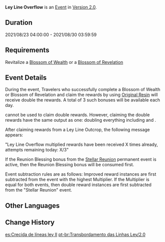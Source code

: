 {{Event
|name              = Ley Line Overflow 2021-08-23
|image             = Ley Line Overflow.png
|type              = In-Game
|time_known        = yes
|time_start        = 2021-08-23 04:00:00
|time_end          = 2021-08-30 03:59:59
|link              = https://www.hoyolab.com/article/736132
}}
{{Description|The flow of experience and gold within the ley lines has been notable of late...<br />Use the power of Original Resin to make Blossoms of Wealth and Blossoms of Revelation bloom brilliantly, and bring forth shining Mora and forerunners' experiences into the world.}}
'''Ley Line Overflow''' is an [[Event]] in [[Version 2.0]].

==Duration==
2021/08/23 04:00:00 - 2021/08/30 03:59:59

==Requirements==
Revitalize a [[Blossom of Wealth]] or a [[Blossom of Revelation]]

==Event Details==
During the event, Travelers who successfully complete a Blossom of Wealth or Blossom of Revelation and claim the rewards by using [[Original Resin]] will receive double the rewards. A total of 3 such bonuses will be available each day.

{{Item|Condensed Resin|30}} cannot be used to claim double rewards. However, claiming the double rewards have the same output as one: doubling everything including {{Item|Companionship EXP|30}} and {{Item|Adventure EXP|30}}.

After claiming rewards from a Ley Line Outcrop, the following message appears:

"Ley Line Overflow multiplied rewards have been received X times already, attempts remaining today: X/3"

If the Reunion Blessing bonus from the [[Stellar Reunion]] permanent event is active, then the Reunion Blessing bonus will be consumed first.

Event subtraction rules are as follows: Improved reward instances are first subtracted from the event with the highest Multiplier. If the Multiplier is equal for both events, then double reward instances are first subtracted  from the "Stellar Reunion" event.

==Other Languages==
{{Transclude|Ley Line Overflow|Other Languages}}

==Change History==
{{Change History|2.0}}

[[es:Crecida de líneas ley II]]
[[pt-br:Transbordamento das Linhas Ley/2.0]]